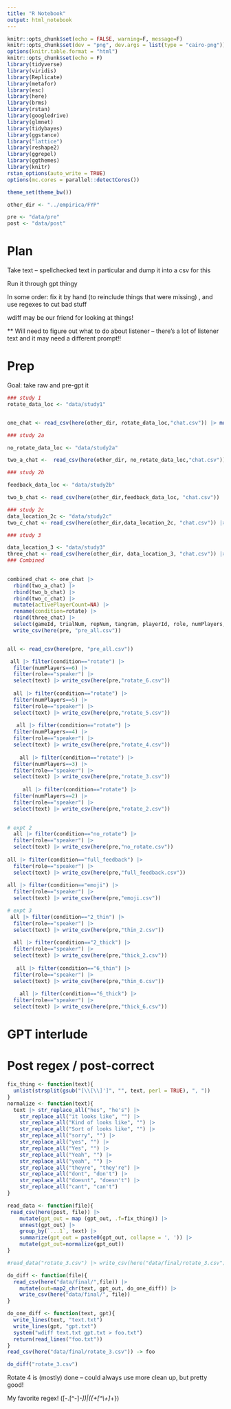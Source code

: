 ```yaml
---
title: "R Notebook"
output: html_notebook
---
```



```r
knitr::opts_chunk$set(echo = FALSE, warning=F, message=F)
knitr::opts_chunk$set(dev = "png", dev.args = list(type = "cairo-png"))
options(knitr.table.format = "html")
knitr::opts_chunk$set(echo = F)
library(tidyverse)
library(viridis)
library(Replicate)
library(metafor)
library(esc)
library(here)
library(brms)
library(rstan)
library(googledrive)
library(glmnet)
library(tidybayes)
library(ggstance)
library("lattice")
library(reshape2)
library(ggrepel)
library(ggthemes)
library(knitr)
rstan_options(auto_write = TRUE)
options(mc.cores = parallel::detectCores())

theme_set(theme_bw())

other_dir <- "../empirica/FYP"

pre <- "data/pre"
post <- "data/post"

```

# Plan

Take text -- spellchecked text in particular and dump it into a csv for this

Run it through gpt thingy

In some order: fix it by hand (to reinclude things that were missing) , and use regexes to cut bad stuff 

wdiff may be our friend for looking at things!

** Will need to figure out what to do about listener -- there's a lot of listener text and it may need a different prompt!!

# Prep
Goal: take raw and pre-gpt it

```r
### study 1
rotate_data_loc <- "data/study1"


one_chat <- read_csv(here(other_dir, rotate_data_loc,"chat.csv")) |> mutate(rotate="rotate")

### study 2a

no_rotate_data_loc <- "data/study2a"

two_a_chat <-  read_csv(here(other_dir, no_rotate_data_loc,"chat.csv")) |> mutate(rotate="no_rotate")

### study 2b

feedback_data_loc <- "data/study2b"

two_b_chat <- read_csv(here(other_dir,feedback_data_loc, "chat.csv")) |> mutate(rotate="full_feedback")

### study 2c
data_location_2c <- "data/study2c"
two_c_chat <- read_csv(here(other_dir,data_location_2c, "chat.csv")) |> mutate(rotate="emoji")

### study 3

data_location_3 <- "data/study3"
three_chat <- read_csv(here(other_dir, data_location_3, "chat.csv")) |> rename(`_id`="X_id",condition=name)
### Combined

  
combined_chat <- one_chat |> 
  rbind(two_a_chat) |> 
  rbind(two_b_chat) |> 
  rbind(two_c_chat) |> 
  mutate(activePlayerCount=NA) |> 
  rename(condition=rotate) |> 
  rbind(three_chat) |> 
  select(gameId, trialNum, repNum, tangram, playerId, role, numPlayers, text, condition, countCorrect, correct, response, activePlayerCount) |>
  write_csv(here(pre, "pre_all.csv"))



```

```r

all <- read_csv(here(pre, "pre_all.csv"))

 all |> filter(condition=="rotate") |> 
  filter(numPlayers==6) |> 
  filter(role=="speaker") |> 
  select(text) |> write_csv(here(pre,"rotate_6.csv"))
 
  all |> filter(condition=="rotate") |> 
  filter(numPlayers==5) |> 
  filter(role=="speaker") |> 
  select(text) |> write_csv(here(pre,"rotate_5.csv"))
  
   all |> filter(condition=="rotate") |> 
  filter(numPlayers==4) |> 
  filter(role=="speaker") |> 
  select(text) |> write_csv(here(pre,"rotate_4.csv"))
   
    all |> filter(condition=="rotate") |> 
  filter(numPlayers==3) |> 
  filter(role=="speaker") |> 
  select(text) |> write_csv(here(pre,"rotate_3.csv"))
    
     all |> filter(condition=="rotate") |> 
  filter(numPlayers==2) |> 
  filter(role=="speaker") |> 
  select(text) |> write_csv(here(pre,"rotate_2.csv"))

     
# expt 2
  all |> filter(condition=="no_rotate") |> 
  filter(role=="speaker") |> 
  select(text) |> write_csv(here(pre,"no_rotate.csv"))
          
all |> filter(condition=="full_feedback") |> 
  filter(role=="speaker") |> 
  select(text) |> write_csv(here(pre,"full_feedback.csv"))
               
all |> filter(condition=="emoji") |> 
  filter(role=="speaker") |> 
  select(text) |> write_csv(here(pre,"emoji.csv"))

# expt 3
 all |> filter(condition=="2_thin") |> 
  filter(role=="speaker") |> 
  select(text) |> write_csv(here(pre,"thin_2.csv"))
 
  all |> filter(condition=="2_thick") |> 
  filter(role=="speaker") |> 
  select(text) |> write_csv(here(pre,"thick_2.csv"))
  
   all |> filter(condition=="6_thin") |> 
  filter(role=="speaker") |> 
  select(text) |> write_csv(here(pre,"thin_6.csv"))
   
    all |> filter(condition=="6_thick") |> 
  filter(role=="speaker") |> 
  select(text) |> write_csv(here(pre,"thick_6.csv"))
```



# GPT interlude

# Post regex / post-correct
```r

fix_thing <- function(text){
  unlist(strsplit(gsub("[\\[\\]']", "", text, perl = TRUE), ", "))
}
normalize <- function(text){
  text |> str_replace_all("hes", "he's") |> 
    str_replace_all("it looks like", "") |> 
    str_replace_all("Kind of looks like", "") |> 
    str_replace_all("Sort of looks like", "") |> 
    str_replace_all("sorry", "") |> 
    str_replace_all("yes", "") |> 
    str_replace_all("Yes", "") |> 
    str_replace_all("Yeah", "") |> 
    str_replace_all("yeah", "") |> 
    str_replace_all("theyre", "they're") |> 
    str_replace_all("dont", "don't") |> 
    str_replace_all("doesnt", "doesn't") |> 
    str_replace_all("cant", "can't")
}

read_data <- function(file){
 read_csv(here(post, file)) |> 
    mutate(gpt_out = map (gpt_out, .f=fix_thing)) |> 
    unnest(gpt_out) |> 
    group_by(`...1`, text) |> 
    summarize(gpt_out = paste0(gpt_out, collapse = ', ')) |> 
    mutate(gpt_out=normalize(gpt_out))
}


```

```r

#read_data("rotate_3.csv") |> write_csv(here("data/final/rotate_3.csv"))

```

```r

do_diff <- function(file){
  read_csv(here("data/final/",file)) |> 
    mutate(out=map2_chr(text, gpt_out, do_one_diff)) |> 
    write_csv(here("data/final/", file))
}

do_one_diff <- function(text, gpt){
  write_lines(text, "text.txt")
  write_lines(gpt, "gpt.txt")
  system("wdiff text.txt gpt.txt > foo.txt")
  return(read_lines("foo.txt"))
}
read_csv(here("data/final/rotate_3.csv")) -> foo

do_diff("rotate_3.csv")
```

Rotate 4 is (mostly) done -- could always use more clean up, but pretty good!

My favorite regex!
(\[-.[^-]*-\])|(\{\+[^\+]*\+\})
